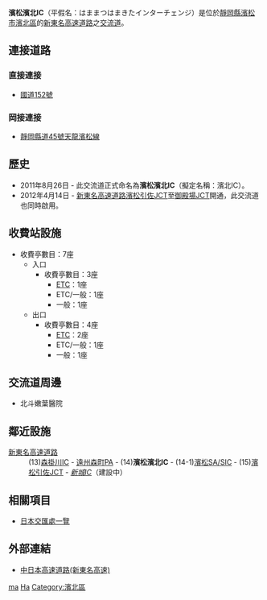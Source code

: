 {{日本公路設施
|設施名稱 = 濱松濱北IC
|色 =
|圖像 = 
|pxl = 
|圖像簡介 = 
|公路名稱1 = [[新東名高速道路|新東名高速道路]]
|IC編號1 = 14
|收費站編號1 = 04-813
|記號1 = [[File:Japanese_National_Route_Sign_0152.svg|20px]]濱松濱北
|起點1 = [[海老名南JCT|海老名南JCT]]
|距離1 = 182.4
|上一設施1 = [[遠州森町PA|遠州森町PA]]
|上一設施距離1 = 8.7
|下一設施1 = [[濱松SA|濱松SA/SIC]]
|下一設施距離1 = 6.1
|連接道路 = [[國道152號|國道152號]]
|啟用日期 = 2012年4月14日
|停用日期 = 
|流量 = 
|智能IC = 
|上行營業時間 = 
|上行油站 = 
|上行油站營業時間 = 
|下行營業時間 = 
|下行油站 = 
|下行油站營業時間 = 
|郵政編碼 = 
|所在地 =[[靜岡縣|靜岡縣]][[濱松市|濱松市]][[濱北區|濱北區]]中瀨
|坐標 = {{coord|34.834527|137.813841|display=inline,title|format=dms|region:JP_type:landmark}} 
|備註 = 
}}
'''濱松濱北IC'''（平假名：はままつはまきたインターチェンジ）是位於[[靜岡縣|靜岡縣]][[濱松市|濱松市]][[濱北區|濱北區]]的[[新東名高速道路|新東名高速道路]]之[[交流道|交流道]]。

== 連接道路 ==
=== 直接連接 ===
* [[國道152號|國道152號]]
=== 岡接連接 ===
* [[靜岡縣道45號天龍濱松線|靜岡縣道45號天龍濱松線]]

== 歷史 ==
* 2011年8月26日 - 此交流道正式命名為'''濱松濱北IC'''（擬定名稱：濱北IC）。
* 2012年4月14日 - [[新東名高速道路|新東名高速道路]][[濱松引佐JCT|濱松引佐JCT]]至[[御殿場JCT|御殿場JCT]]開通，此交流道也同時啟用。

== 收費站設施 ==
*收費亭數目：7座
**入口
***收費亭數目：3座
****[[電子道路收費系統|ETC]]：1座
****ETC/一般：1座
****一般：1座
**出口
***收費亭數目：4座
****[[電子道路收費系統|ETC]]：2座
****ETC/一般：1座
****一般：1座

== 交流道周邊 ==
*北斗嫩葉醫院

== 鄰近設施 ==
; [[新東名高速道路|新東名高速道路]]
: (13)[[森掛川IC|森掛川IC]] - [[遠州森町PA|遠州森町PA]] - (14)'''濱松濱北IC''' - (14-1)[[濱松SA|濱松SA/SIC]] - (15)[[濱松引佐JCT|濱松引佐JCT]] - ''[[新城IC|新城IC]]''（建設中）

== 相關項目 ==
* [[日本交匯處一覽|日本交匯處一覽]]

== 外部連結 ==
* [http://www.c-nexco.co.jp/ 中日本高速道路(新東名高速)] {{Wayback|url=http://www.c-nexco.co.jp/ |date=20140729192458 }}{{ja}}

{{新東名高速道路}}

[[Category:日本交流道_Ha|ma]]
[[Category:靜岡縣交流道|Ha]]
[[Category:濱北區|Category:濱北區]]